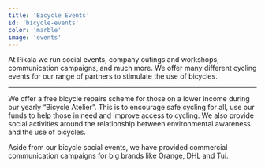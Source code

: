 ```yaml
---
title: 'Bicycle Events'
id: 'bicycle-events'
color: 'marble'
image: 'events'
---
```


At Pikala we run social events, company outings and workshops, communication campaigns, and much more.
We offer many different cycling events for our range of partners to stimulate the use of bicycles.

---

We offer a free bicycle repairs scheme for those on a lower income during our yearly “Bicycle Atelier”.
This is to encourage safe cycling for all, use our funds to help those in need and improve access to cycling.
We also provide social activities around the relationship between environmental awareness and the use of bicycles.

Aside from our bicycle social events,
we have provided commercial communication campaigns
for big brands like Orange, DHL and Tui.
